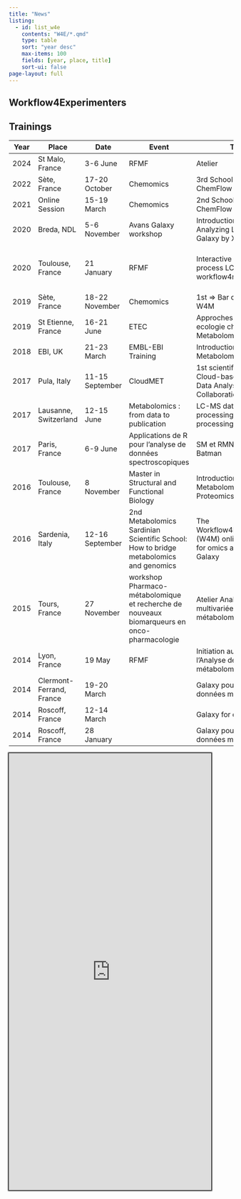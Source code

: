---
title: "News"
listing: 
  - id: list_w4e
    contents: "W4E/*.qmd"
    type: table
    sort: "year desc"
    max-items: 100
    fields: [year, place, title]
    sort-ui: false
page-layout: full
---
 
::: {.panel-tabset}
## Workflow4Experimenters

:::{#list_w4e}
:::

## Trainings

| Year | Place                    | Date            | Event                                                                                       | Training                                                                             | Speaker                                     |
|------|--------------------------|-----------------|---------------------------------------------------------------------------------------------|--------------------------------------------------------------------------------------|---------------------------------------------|
| 2024 | St Malo, France          | 3-6 June        | RFMF                                                                                        | Atelier                                                                              |                                             |
| 2022 | Sète, France             | 17-20 October   | Chemomics                                                                                   | 3rd School => Bar camp ChemFlow / W4M                                                |                                             |
| 2021 | Online Session           | 15-19 March     | Chemomics                                                                                   | 2nd School => Bar camp ChemFlow / W4M                                                |                                             |
| 2020 | Breda, NDL               | 5-6 November    | Avans Galaxy workshop                                                                       | Introduction of to XCMS, Analyzing LC-MS data with Galaxy by XCMS functions          | Yann Guitton                                |
| 2020 | Toulouse, France         | 21 January      | RFMF                                                                                        | Interactive tutorial, How to process LC-MS data with workflow4metabolomics.org       | Y Guitton, M. Tremblay-Franco, F. Giacomoni |
| 2019 | Sète, France             | 18-22 November  | Chemomics                                                                                   | 1st => Bar camp ChemFlow / W4M                                                       |                                             |
| 2019 | St Etienne, France       | 16-21 June      | ETEC                                                                                        | Approches "Omiques" en ecologie chimique - Atelier Metabolomique avec W4M            | Binta Dieme                                 |
| 2018 | EBI, UK                  | 21-23 March     | EMBL-EBI Training                                                                           | Introduction to Metabolomics Analysis                                                | Etienne Thevenot                            |
| 2017 | Pula, Italy              | 11-15 September | CloudMET                                                                                    | 1st scientific school on Cloud-based Metabolomics Data Analysis and Collaboration    |                                             |
| 2017 | Lausanne, Switzerland    | 12-15 June      | Metabolomics : from data to publication                                                     | LC-MS data pre-processing/MS data processing                                         | Yann Guitton                                |
| 2017 | Paris, France            | 6-9 June        | Applications de R pour l’analyse de données spectroscopiques                                | SM et RMN : XCMS et Batman                                                           | Alain PARIS                                 |
| 2016 | Toulouse, France         | 8 November      | Master in Structural and Functional Biology                                                 | Introduction to Statistics for Metabolomics and Proteomics                           | Marie Tremblay-Franco                       |
| 2016 | Sardenia, Italy          | 12-16 September | 2nd Metabolomics Sardinian Scientific School: How to bridge metabolomics and genomics       | The Workflow4Metabolomics (W4M) online infrastructure for omics analysis with Galaxy |                                             |
| 2015 | Tours, France            | 27 November     | workshop Pharmaco-métabolomique et recherche de nouveaux biomarqueurs en onco-pharmacologie | Atelier Analyses multivariées des données métabolomiques                             |                                             |
| 2014 | Lyon, France             | 19 May          | RFMF                                                                                        | Initiation au traitement et à l'Analyse des données métabolomiques                   |                                             |
| 2014 | Clermont-Ferrand, France | 19-20 March     |                                                                                             | Galaxy pour l'analyse de données métabolomique                                       |                                             |
| 2014 | Roscoff, France          | 12-14 March     |                                                                                             | Galaxy for developper                                                                |                                             |
| 2014 | Roscoff, France          | 28 January      |                                                                                             | Galaxy pour l'analyse de données métabolomique                                       |                                             |

:::


<!-- ```{=html} -->
<!-- <a  -->
<!-- class="twitter-timeline"  -->
<!-- href="https://twitter.com/workflow4metabo?ref_src=twsrc%5Etfw"> -->
<!-- Tweets by workflow4metabo</a> -->
<!-- <script async src="https://platform.twitter.com/widgets.js"  -->
<!-- charset="utf-8"></script> -->
<!-- ``` -->
:::{.column-margin}
```{=html}
<iframe style="
  width:90%;
  height:70em;
  border-style:none;
  box-shadow:0px 0px 2px 2px"
  src="https://twitter.com/workflow4metabo" title="Tweets by @workflow4metabo"
></iframe>
```
:::
